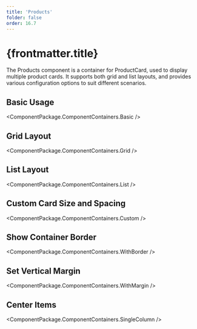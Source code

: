 ```yaml
---
title: 'Products'
folder: false
order: 16.7
---
```



# {frontmatter.title}

The Products component is a container for ProductCard, used to display multiple product cards. It supports both grid and list layouts, and provides various configuration options to suit different scenarios.

## Basic Usage

<ComponentPackage.ComponentContainers.Basic />

## Grid Layout

<ComponentPackage.ComponentContainers.Grid />

## List Layout

<ComponentPackage.ComponentContainers.List />

## Custom Card Size and Spacing

<ComponentPackage.ComponentContainers.Custom />

## Show Container Border

<ComponentPackage.ComponentContainers.WithBorder />

## Set Vertical Margin

<ComponentPackage.ComponentContainers.WithMargin />

## Center Items

<ComponentPackage.ComponentContainers.SingleColumn />
